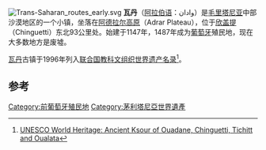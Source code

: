 {{Infobox settlement
|name = 瓦丹
|native_name = 
|settlement_type =镇
|image_skyline = Oudane old tower.jpg
|imagesize = 300px
|image_caption = 瓦丹古塔
|image_flag = 
|image_seal = 
|image_map = 
|map_caption = 
|pushpin_map = Mauritania
|pushpin_label_position =
|pushpin_mapsize        = 300
|pushpin_map_caption    =瓦丹在毛里塔尼亚的位置
|subdivision_type = 國家
|subdivision_type1 = [[毛里塔尼亚行政区划|省]]
|subdivision_name = [[Image:1959-2017_Flag_of_Mauritania.svg|25px]] [[毛里塔尼亚|毛里塔尼亚]]
|subdivision_name1 = [[阿德拉爾省_(毛里塔尼亞)|阿德拉爾省]]
|subdivision_type2 =
|subdivision_name2 = 
|established_title = 
|established_date =
|government_type = 
|leader_title = 
|leader_name = 
|area_magnitude = 
|area_total_sq_mi =
|area_total_km2 = 
|area_land_sq_mi =
|area_land_km2 = 
|area_urban_sq_mi = 
|area_urban_km2 = 
|area_metro_km2 = 
|area_metro_sq_mi = 
|population_as_of=2000年
|population_footnotes =
|population_total =3695  
|population_urban = 
|population_metro =
|population_density_sq_mi = 
|population_density_km2 =
|timezone = 
|utc_offset = 
|timezone_DST =
|utc_offset_DST = 
|lats=
|longs=
|elevation_footnotes=
|elevation_m = 
|elevation_ft = 
|postal_code_type = 
|postal_code = 
|area_code = 
|footnotes = <!-- {{designation list | embed=yes
| designation1 = WHS
| designation1_offname = Ancient ''Ksour'' of Ouadane, [[Chinguetti|Chinguetti]], [[Tichitt|Tichitt]] and [[Oualata|Oualata]]
| designation1_date = 1996 <small>(20th [[World_Heritage_Committee|session]])</small>
| designation1_type = Cultural
| designation1_criteria = iii, iv, v
| designation1_number = [http://whc.unesco.org/en/list/750 750]
| designation1_free1name = State Party
| designation1_free1value = {{MTN}}
| designation1_free2name = Region
| designation1_free2value = 
}} -->
|website = 
}}

[[File:Trans-Saharan_routes_early.svg|thumb]]
'''瓦丹'''（[[阿拉伯语|阿拉伯语]]：وادان）是[[毛里塔尼亚|毛里塔尼亚]]中部沙漠地区的一个小镇，坐落在[[阿德拉尔高原|阿德拉尔高原]]（Adrar Plateau），位于[[欣盖提|欣盖提]]（Chinguetti）东北93公里处。始建于1147年，1487年成为[[葡萄牙|葡萄牙]]殖民地，现在大多数地方是废墟。

[[瓦丹|瓦丹]]古镇于1996年列入[[联合国教科文组织|联合国教科文组织]][[世界遗产名录|世界遗产名录]]<ref>[https://web.archive.org/web/20050909091414/http://whc.unesco.org/pg.cfm?cid=31&id_site=750 UNESCO World Heritage: Ancient Ksour of Ouadane, Chinguetti, Tichitt and Oualata]</ref>。

==参考==
{{reflist}}

{{毛里塔尼亚世界遗产}}
[[Category:前葡萄牙殖民地|Category:前葡萄牙殖民地]]
[[Category:茅利塔尼亞世界遺產|Category:茅利塔尼亞世界遺產]]